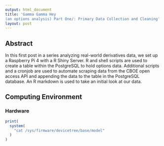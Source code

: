 ```yaml
---
output: html_document
title: 'Gamma Gamma Hey 
(an options analysis) Part One/: Primary Data Collection and Cleaning'
layout: post
---
```


## Abstract

In this first post in a series analyzing real-world derivatives data, we set up a Raspberry Pi 4 with a R Shiny Server. R and shell scripts are used to create a table within the PostgreSQL to hold options data. Additional scripts and a cronjob are used to automate scraping data from the CBOE open access API and appending the data to the table in the PostgreSQL database. An R markdown is used to take an initial look at our data. 

## Computing Environment

### Hardware

```r

print(
  system(
    "cat /sys/firmware/devicetree/base/model"
  )
)
```